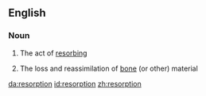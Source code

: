 ==English==

===Noun===
{{en-noun}}

# The act of [[resorb]]ing
#{{medicine}} The loss and reassimilation of [[bone]] (or other) material

[[da:resorption]]
[[id:resorption]]
[[zh:resorption]]
